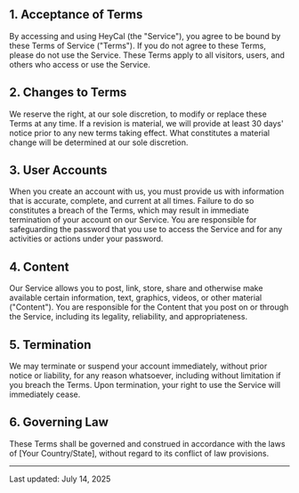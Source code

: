 ## 1. Acceptance of Terms

By accessing and using HeyCal (the "Service"), you agree to be bound by these Terms of Service ("Terms"). If you do not agree to these Terms, please do not use the Service. These Terms apply to all visitors, users, and others who access or use the Service.

## 2. Changes to Terms

We reserve the right, at our sole discretion, to modify or replace these Terms at any time. If a revision is material, we will provide at least 30 days' notice prior to any new terms taking effect. What constitutes a material change will be determined at our sole discretion.

## 3. User Accounts

When you create an account with us, you must provide us with information that is accurate, complete, and current at all times. Failure to do so constitutes a breach of the Terms, which may result in immediate termination of your account on our Service. You are responsible for safeguarding the password that you use to access the Service and for any activities or actions under your password.

## 4. Content

Our Service allows you to post, link, store, share and otherwise make available certain information, text, graphics, videos, or other material ("Content"). You are responsible for the Content that you post on or through the Service, including its legality, reliability, and appropriateness.

## 5. Termination

We may terminate or suspend your account immediately, without prior notice or liability, for any reason whatsoever, including without limitation if you breach the Terms. Upon termination, your right to use the Service will immediately cease.

## 6. Governing Law

These Terms shall be governed and construed in accordance with the laws of [Your Country/State], without regard to its conflict of law provisions.

---

<p className="text-sm text-gray-500 mt-12">Last updated: July 14, 2025</p>